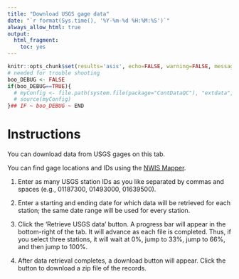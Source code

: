 ```yaml
---
title: "Download USGS gage data"
date: "`r format(Sys.time(), '%Y-%m-%d %H:%M:%S')`"
always_allow_html: true
output:
  html_fragment:
    toc: yes
---
```


```r
knitr::opts_chunk$set(results='asis', echo=FALSE, warning=FALSE, message = FALSE)
# needed for trouble shooting
boo_DEBUG <- FALSE
if(boo_DEBUG==TRUE){
  # myConfig <- file.path(system.file(package="ContDataQC"), "extdata", "config.ORIG.R")
  # source(myConfig)
}## IF ~ boo_DEBUG ~ END
```

# Instructions

You can download data from USGS gages on this tab.

You can find gage locations and IDs using the 
<a href="https://maps.waterdata.usgs.gov/mapper/index.html" target="_blank">NWIS Mapper</a>.

1.  Enter as many USGS station IDs as you like separated by commas and spaces (e.g., 01187300, 01493000, 01639500).

2.  Enter a starting and ending date for which data will be retrieved for each station; the same date range will be used for every station.

3.  Click the 'Retrieve USGS data' button. A progress bar will appear in the bottom-right of the tab. It will advance as each file is completed. Thus, if you select three stations, it will wait at 0%, jump to 33%, jump to 66%, and then jump to 100%.

4.  After data retrieval completes, a download button will appear. Click the button to download a zip file of the records.
